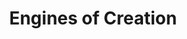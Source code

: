 ---
title: "Engines of Creation"
bookCover: "/assets/book-covers/engines-of-creation.jpg"
bookAuthor: "Eric Drexler"
rating: 8
done: false
tags: []
summary: false
detailedNotes: false
amazonLink: ""
amazonAffiliateLink: ""
---